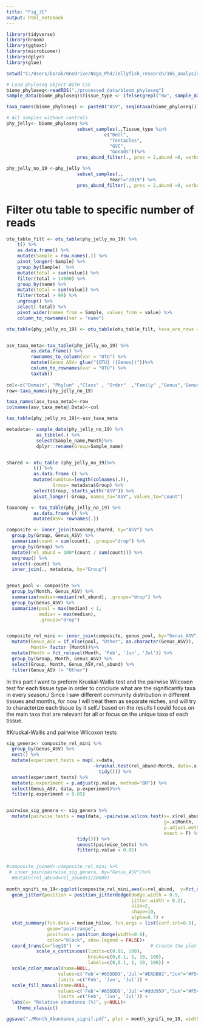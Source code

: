 ---
title: "Fig_3C"
output: html_notebook
---
```{r}
library(tidyverse)
library(broom)
library(ggtext)
library(microbiomer)
library(dplyr)
library(glue)
```

```{r}
setwd("C:/Users/barak/OneDrive/Noga_Phd/Jellyfish_research/16S_analysis/Microbiome_jellyfish_project/")

# Load phyloseq object WITH CSS
biome_phyloseq<-readRDS("./processed_data/bloom_phyloseq")
sample_data(biome_phyloseq)$Tissue_type <- ifelse(grepl("Bw", sample_data(biome_phyloseq)$Sample_name), "Bell wounded", sample_data(biome_phyloseq)$Tissue_type)

taxa_names(biome_phyloseq) <- paste0("ASV", seq(ntaxa(biome_phyloseq)))

# All samples without controls 
phy_jelly<- biome_phyloseq %>%
                          subset_samples(.,Tissue_type %in% 
                                    c("Bell",
                                      "Tentacles",
                                      "GVC",
                                      "Gonads"))%>%  
                          pres_abund_filter(., pres = 2,abund =0, verbose = TRUE) 

phy_jelly_no_19 <-phy_jelly %>%
                          subset_samples(.,
                                      Year!="2019") %>% 
                          pres_abund_filter(., pres = 2,abund =0, verbose = TRUE) 
```
# Filter otu table to specific number of reads
```{r}

otu_table_filt <- otu_table(phy_jelly_no_19) %>% 
    t() %>%  
    as.data.frame() %>% 
    mutate(Sample = row.names(.)) %>%
    pivot_longer(-Sample) %>% 
    group_by(Sample)  %>%
    mutate(total = sum(value)) %>%
    filter(total > 14000) %>%
    group_by(name) %>%
    mutate(total = sum(value)) %>%
    filter(total > 99) %>%
    ungroup() %>%
    select(-total) %>%
    pivot_wider(names_from = Sample, values_from = value) %>% 
    column_to_rownames(var = "name")

otu_table(phy_jelly_no_19) <- otu_table(otu_table_filt, taxa_are_rows = T)


asv_taxa_meta<-tax_table(phy_jelly_no_19) %>% 
         as.data.frame() %>% 
         rownames_to_column(var = "OTU") %>% 
         mutate(Genus_ASV= glue("{OTU} ({Genus})"))%>% 
         column_to_rownames(var = "OTU") %>% 
         taxtab() 
        
col<-c("Domain", "Phylum" ,"Class" , "Order"  ,"Family" ,"Genus",'Genus_ASV') 
row<-taxa_names(phy_jelly_no_19)

taxa_names(asv_taxa_meta)<-row
colnames(asv_taxa_meta@.Data)<-col

tax_table(phy_jelly_no_19)<-asv_taxa_meta 
```

```{r}
metadata<- sample_data(phy_jelly_no_19) %>% 
           as_tibble(.) %>% 
           select(Sample_name,Month)%>% 
           dplyr::rename(Group=Sample_name)  


shared <- otu_table (phy_jelly_no_19)%>%
          t() %>% 
          as.data.frame () %>% 
          mutate(numOtus=length(colnames(.)),
                 Group= metadata$Group) %>% 
          select(Group, starts_with("ASV")) %>%
          pivot_longer(-Group, names_to="ASV", values_to="count")

taxonomy <- tax_table(phy_jelly_no_19) %>% 
          as.data.frame () %>%
          mutate(ASV= rownames(.))

composite <- inner_join(taxonomy,shared, by="ASV") %>%
  group_by(Group, Genus_ASV) %>%
  summarize(count = sum(count), .groups="drop") %>%
  group_by(Group) %>%
  mutate(rel_abund = 100*(count / sum(count))) %>%
  ungroup() %>%
  select(-count) %>%
  inner_join(., metadata, by="Group")


genus_pool <- composite %>%
  group_by(Month, Genus_ASV) %>%
  summarize(median=median(rel_abund), .groups="drop") %>%
  group_by(Genus_ASV) %>%
  summarize(pool = max(median) < 1,
            median = max(median),
            .groups="drop")


composite_rel_mini <- inner_join(composite, genus_pool, by="Genus_ASV") %>%
  mutate(Genus_ASV = if_else(pool, "Other", as.character(Genus_ASV)),
         Month= factor (Month))%>%
  mutate(Month = fct_relevel(Month, 'Feb', 'Jun', 'Jul')) %>% 
  group_by(Group, Month, Genus_ASV) %>% 
  select(Group, Month, Genus_ASV,rel_abund) %>% 
  filter(Genus_ASV != "Other")
```

In this part I want to preform Kruskal-Wallis test and the pairwise Wilcoxon test for each tissue type in order to conclude what are the significantly taxa in every season./ 
Since I saw different community distribution in different tissues and months, for now I will treat them as separate niches, and will try to characterize each tissue by it self./ 
based on the results I could focus on the main taxa that are relevant for all or focus on the unique taxa of each tissue.

#Kruskal-Wallis and pairwise Wilcoxon tests
```{r}
sig_genera<- composite_rel_mini %>%
  group_by(Genus_ASV) %>%
  nest() %>%
  mutate(experiment_tests = map(.x=data,
                                ~kruskal.test(rel_abund~Month, data=.x,) %>%
                                  tidy())) %>%
  unnest(experiment_tests) %>%
  mutate(p.experiment = p.adjust(p.value, method="BH")) %>%
  select(Genus_ASV, data, p.experiment)%>%
  filter(p.experiment < 0.05)


pairwise_sig_genera <- sig_genera %>%
  mutate(pairwise_tests = map(data, ~pairwise.wilcox.test(x=.x$rel_abund,
                                                          g=.x$Month,
                                                          p.adjust.method = "BH",,
                                                          exact = F) %>%
                          tidy())) %>%
                          unnest(pairwise_tests) %>%
                          filter(p.value < 0.05)


#composite_joined<-composite_rel_mini %>%
 # inner_join(pairwise_sig_genera, by="Genus_ASV")%>%
  #mutate(rel_abund=rel_abund+1/20000) 
  
month_sgnifi_no_19<-ggplot(composite_rel_mini,aes(x=rel_abund,  y=fct_rev(Genus_ASV), color=Month, fill=Month))+
  geom_jitter(position = position_jitterdodge(dodge.width = 0.9,
                                              jitter.width = 0.2),
                                              size=2,
                                              shape=19,
                                              alpha=0.7) +
  stat_summary(fun.data = median_hilow, fun.args = list(conf.int=0.5),
               geom="pointrange",
               position = position_dodge(width=0.9),
               color="black", show.legend = FALSE)+
  coord_trans(x="log10")  +                          # Create the plot with log10 scale This can be good to show the low abundance taxa!
           scale_x_continuous(limits=c(0.01, 100),
                              breaks=c(0,0.1, 1, 10, 100),
                              labels=c(0,0.1, 1, 10, 100)) +
  scale_color_manual(name=NULL,
                   values=c('Feb'='#65DDD9','Jul'="#EADB02","Jun"="#F54441"),
                   limits =c('Feb', 'Jun', 'Jul')) +
  scale_fill_manual(name=NULL,
                   values=c('Feb'='#65DDD9','Jul'="#ddd959","Jun"="#F54441"),
                   limits =c('Feb', 'Jun', 'Jul')) +
  labs(x= "Relative abundance (%)", y=NULL)+
    theme_classic()
```

```{r}
ggsave("./Month_Abundance_signif.pdf", plot = month_sgnifi_no_19, width = 6, height = 6)

```

